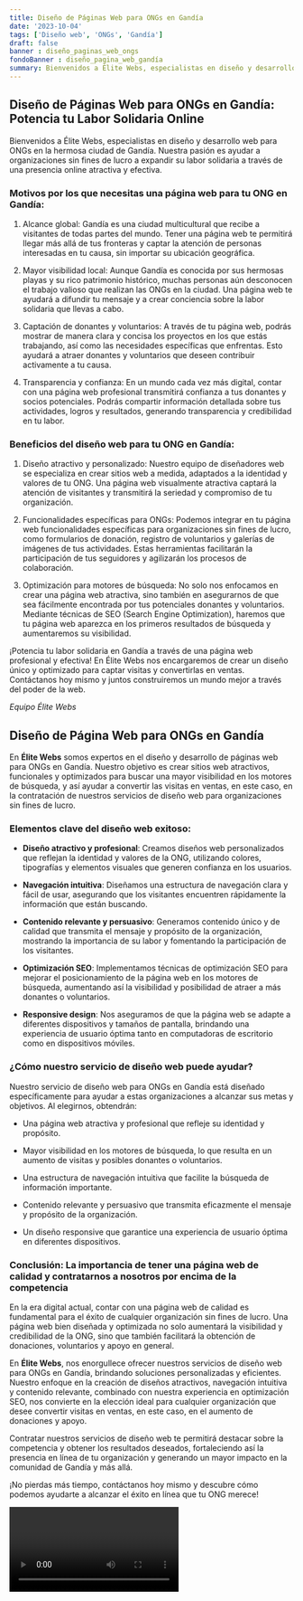 ```yaml
---
title: Diseño de Páginas Web para ONGs en Gandía
date: '2023-10-04'
tags: ['Diseño web', 'ONGs', 'Gandía']
draft: false
banner : diseño_paginas_web_ongs
fondoBanner : diseño_pagina_web_gandía
summary: Bienvenidos a Élite Webs, especialistas en diseño y desarrollo web para ONGs en la hermosa ciudad de Gandía. Nuestra pasión es ayudar a organizaciones sin fines de lucro a expandir su labor solidaria a través de una presencia online atractiva y efectiva.
---
```


## Diseño de Páginas Web para ONGs en Gandía: Potencia tu Labor Solidaria Online

Bienvenidos a Élite Webs, especialistas en diseño y desarrollo web para ONGs en la hermosa ciudad de Gandía. Nuestra pasión es ayudar a organizaciones sin fines de lucro a expandir su labor solidaria a través de una presencia online atractiva y efectiva.

### Motivos por los que necesitas una página web para tu ONG en Gandía:

1. Alcance global: Gandía es una ciudad multicultural que recibe a visitantes de todas partes del mundo. Tener una página web te permitirá llegar más allá de tus fronteras y captar la atención de personas interesadas en tu causa, sin importar su ubicación geográfica.

2. Mayor visibilidad local: Aunque Gandía es conocida por sus hermosas playas y su rico patrimonio histórico, muchas personas aún desconocen el trabajo valioso que realizan las ONGs en la ciudad. Una página web te ayudará a difundir tu mensaje y a crear conciencia sobre la labor solidaria que llevas a cabo.

3. Captación de donantes y voluntarios: A través de tu página web, podrás mostrar de manera clara y concisa los proyectos en los que estás trabajando, así como las necesidades específicas que enfrentas. Esto ayudará a atraer donantes y voluntarios que deseen contribuir activamente a tu causa.

4. Transparencia y confianza: En un mundo cada vez más digital, contar con una página web profesional transmitirá confianza a tus donantes y socios potenciales. Podrás compartir información detallada sobre tus actividades, logros y resultados, generando transparencia y credibilidad en tu labor.

### Beneficios del diseño web para tu ONG en Gandía:

1. Diseño atractivo y personalizado: Nuestro equipo de diseñadores web se especializa en crear sitios web a medida, adaptados a la identidad y valores de tu ONG. Una página web visualmente atractiva captará la atención de visitantes y transmitirá la seriedad y compromiso de tu organización.

2. Funcionalidades específicas para ONGs: Podemos integrar en tu página web funcionalidades específicas para organizaciones sin fines de lucro, como formularios de donación, registro de voluntarios y galerías de imágenes de tus actividades. Estas herramientas facilitarán la participación de tus seguidores y agilizarán los procesos de colaboración.

3. Optimización para motores de búsqueda: No solo nos enfocamos en crear una página web atractiva, sino también en asegurarnos de que sea fácilmente encontrada por tus potenciales donantes y voluntarios. Mediante técnicas de SEO (Search Engine Optimization), haremos que tu página web aparezca en los primeros resultados de búsqueda y aumentaremos su visibilidad.

¡Potencia tu labor solidaria en Gandía a través de una página web profesional y efectiva! En Élite Webs nos encargaremos de crear un diseño único y optimizado para captar visitas y convertirlas en ventas. Contáctanos hoy mismo y juntos construiremos un mundo mejor a través del poder de la web.

_Equipo Élite Webs_

<GifSeo />

<Cta />

## Diseño de Página Web para ONGs en Gandía
En **Élite Webs** somos expertos en el diseño y desarrollo de páginas web para ONGs en Gandía. Nuestro objetivo es crear sitios web atractivos, funcionales y optimizados para buscar una mayor visibilidad en los motores de búsqueda, y así ayudar a convertir las visitas en ventas, en este caso, en la contratación de nuestros servicios de diseño web para organizaciones sin fines de lucro.

### Elementos clave del diseño web exitoso:

- **Diseño atractivo y profesional**: Creamos diseños web personalizados que reflejan la identidad y valores de la ONG, utilizando colores, tipografías y elementos visuales que generen confianza en los usuarios.

- **Navegación intuitiva**: Diseñamos una estructura de navegación clara y fácil de usar, asegurando que los visitantes encuentren rápidamente la información que están buscando.

- **Contenido relevante y persuasivo**: Generamos contenido único y de calidad que transmita el mensaje y propósito de la organización, mostrando la importancia de su labor y fomentando la participación de los visitantes.

- **Optimización SEO**: Implementamos técnicas de optimización SEO para mejorar el posicionamiento de la página web en los motores de búsqueda, aumentando así la visibilidad y posibilidad de atraer a más donantes o voluntarios.

- **Responsive design**: Nos aseguramos de que la página web se adapte a diferentes dispositivos y tamaños de pantalla, brindando una experiencia de usuario óptima tanto en computadoras de escritorio como en dispositivos móviles.

### ¿Cómo nuestro servicio de diseño web puede ayudar?

Nuestro servicio de diseño web para ONGs en Gandía está diseñado específicamente para ayudar a estas organizaciones a alcanzar sus metas y objetivos. Al elegirnos, obtendrán:

- Una página web atractiva y profesional que refleje su identidad y propósito.

- Mayor visibilidad en los motores de búsqueda, lo que resulta en un aumento de visitas y posibles donantes o voluntarios.

- Una estructura de navegación intuitiva que facilite la búsqueda de información importante.

- Contenido relevante y persuasivo que transmita eficazmente el mensaje y propósito de la organización.

- Un diseño responsive que garantice una experiencia de usuario óptima en diferentes dispositivos.

### Conclusión: La importancia de tener una página web de calidad y contratarnos a nosotros por encima de la competencia

En la era digital actual, contar con una página web de calidad es fundamental para el éxito de cualquier organización sin fines de lucro. Una página web bien diseñada y optimizada no solo aumentará la visibilidad y credibilidad de la ONG, sino que también facilitará la obtención de donaciones, voluntarios y apoyo en general.

En **Élite Webs**, nos enorgullece ofrecer nuestros servicios de diseño web para ONGs en Gandía, brindando soluciones personalizadas y eficientes. Nuestro enfoque en la creación de diseños atractivos, navegación intuitiva y contenido relevante, combinado con nuestra experiencia en optimización SEO, nos convierte en la elección ideal para cualquier organización que desee convertir visitas en ventas, en este caso, en el aumento de donaciones y apoyo.

Contratar nuestros servicios de diseño web te permitirá destacar sobre la competencia y obtener los resultados deseados, fortaleciendo así la presencia en línea de tu organización y generando un mayor impacto en la comunidad de Gandía y más allá.

¡No pierdas más tiempo, contáctanos hoy mismo y descubre cómo podemos ayudarte a alcanzar el éxito en línea que tu ONG merece!

<Video />

<CtaBot job='ONGs' city='Gandía'/>

<Gmaps query='Gandía+españa+maps' />